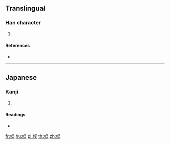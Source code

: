 {{character info/new}}
==Translingual==

===Han character===
{{Han char|rn=50|rad=巾|as=09|sn=12|four=|canj=LBPTD|ids=⿰巾枼}}

# {{defn|Han|sort=巾09}}

====References====
* {{Han ref|kx=0334.291|hdz=10746.101|uh=5E49|ud=24137}}

----

==Japanese==

===Kanji===
{{ja-kanji|grade=|rs=巾09}}

# {{defn|lang=ja|sort=巾09}}

====Readings====
* {{ja-readings|on=|kun=[[たずな]] (tazuna)}}

[[fr:幉]]
[[hu:幉]]
[[pl:幉]]
[[th:幉]]
[[zh:幉]]